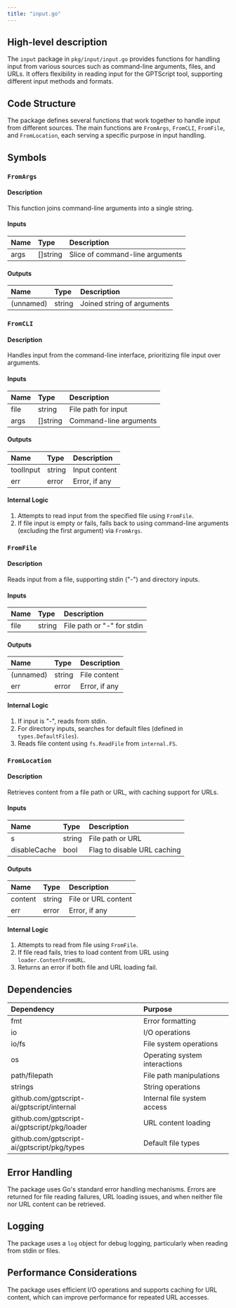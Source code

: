 ```yaml
---
title: "input.go"
---
```


## High-level description
The `input` package in `pkg/input/input.go` provides functions for handling input from various sources such as command-line arguments, files, and URLs. It offers flexibility in reading input for the GPTScript tool, supporting different input methods and formats.

## Code Structure
The package defines several functions that work together to handle input from different sources. The main functions are `FromArgs`, `FromCLI`, `FromFile`, and `FromLocation`, each serving a specific purpose in input handling.

## Symbols

### `FromArgs`
#### Description
This function joins command-line arguments into a single string.

#### Inputs
| Name | Type | Description |
|:-----|:-----|:------------|
| args | []string | Slice of command-line arguments |

#### Outputs
| Name | Type | Description |
|:-----|:-----|:------------|
| (unnamed) | string | Joined string of arguments |

### `FromCLI`
#### Description
Handles input from the command-line interface, prioritizing file input over arguments.

#### Inputs
| Name | Type | Description |
|:-----|:-----|:------------|
| file | string | File path for input |
| args | []string | Command-line arguments |

#### Outputs
| Name | Type | Description |
|:-----|:-----|:------------|
| toolInput | string | Input content |
| err | error | Error, if any |

#### Internal Logic
1. Attempts to read input from the specified file using `FromFile`.
2. If file input is empty or fails, falls back to using command-line arguments (excluding the first argument) via `FromArgs`.

### `FromFile`
#### Description
Reads input from a file, supporting stdin ("-") and directory inputs.

#### Inputs
| Name | Type | Description |
|:-----|:-----|:------------|
| file | string | File path or "-" for stdin |

#### Outputs
| Name | Type | Description |
|:-----|:-----|:------------|
| (unnamed) | string | File content |
| err | error | Error, if any |

#### Internal Logic
1. If input is "-", reads from stdin.
2. For directory inputs, searches for default files (defined in `types.DefaultFiles`).
3. Reads file content using `fs.ReadFile` from `internal.FS`.

### `FromLocation`
#### Description
Retrieves content from a file path or URL, with caching support for URLs.

#### Inputs
| Name | Type | Description |
|:-----|:-----|:------------|
| s | string | File path or URL |
| disableCache | bool | Flag to disable URL caching |

#### Outputs
| Name | Type | Description |
|:-----|:-----|:------------|
| content | string | File or URL content |
| err | error | Error, if any |

#### Internal Logic
1. Attempts to read from file using `FromFile`.
2. If file read fails, tries to load content from URL using `loader.ContentFromURL`.
3. Returns an error if both file and URL loading fail.

## Dependencies
| Dependency | Purpose |
|:-----------|:--------|
| fmt | Error formatting |
| io | I/O operations |
| io/fs | File system operations |
| os | Operating system interactions |
| path/filepath | File path manipulations |
| strings | String operations |
| github.com/gptscript-ai/gptscript/internal | Internal file system access |
| github.com/gptscript-ai/gptscript/pkg/loader | URL content loading |
| github.com/gptscript-ai/gptscript/pkg/types | Default file types |

## Error Handling
The package uses Go's standard error handling mechanisms. Errors are returned for file reading failures, URL loading issues, and when neither file nor URL content can be retrieved.

## Logging
The package uses a `log` object for debug logging, particularly when reading from stdin or files.

## Performance Considerations
The package uses efficient I/O operations and supports caching for URL content, which can improve performance for repeated URL accesses.